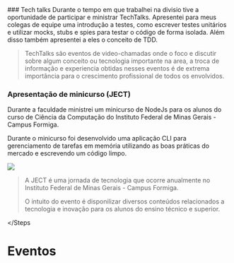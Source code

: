 
<Steps>
### Tech talks
 Durante o tempo em que trabalhei na divisio tive a oportunidade de participar e ministrar TechTalks.
 Apresentei para meus colegas de equipe uma introdução a testes, como escrever testes unitários e
 utilizar mocks, stubs e spies para testar o código de forma isolada. Além disso também apresentei
 a eles o conceito de TDD.
 
> TechTalks são eventos de video-chamadas onde o foco e discutir sobre algum conceito
> ou tecnologia importante na area, a troca de informação e experiencia obtidas nesses
> eventos é de extrema importância para o crescimento profissional de todos os envolvidos.

### Apresentação de minicurso (JECT)

Durante a faculdade ministrei um minicurso de NodeJs para os alunos
do curso de Ciência da Computação do Instituto Federal de Minas Gerais - Campus Formiga.

Durante o minicurso foi desenvolvido uma aplicação CLI para gerenciamento de tarefas em memória
utilizando as boas práticas do mercado e escrevendo um código limpo.

<div className="relative w-full h-min aspect-w-4 aspect-h-2 mt-4">
  <Image
    fill
    src="https://scontent.cdninstagram.com/v/t51.2885-15/312238726_681053100252053_4756959789646550979_n.jpg?stp=dst-jpg_e15&_nc_ht=scontent.cdninstagram.com&_nc_cat=105&_nc_ohc=xGgO2pBWWtQAX83Sq_Y&edm=APs17CUBAAAA&ccb=7-5&ig_cache_key=Mjk1NDAzMTQ1MzcyNjU5NzA0OA%3D%3D.2-ccb7-5&oh=00_AfBUGpqTB8YiQ6xVYHn_hUeT4-lmQk_7EtEesvOXZC6ZnQ&oe=64B67EF3&_nc_sid=10d13b"
  />
</div>

> A JECT é uma jornada de tecnologia que ocorre anualmente no Instituto Federal de Minas Gerais
> \- Campus Formiga.
>
> O intuito do evento é disponilizar diversos conteúdos relacionados a tecnologia e inovação para
> os alunos do ensino técnico e superior.

</Steps

>

# <span className="hidden"> Eventos</span>
